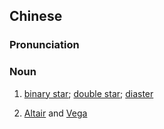 {{also|双星}}
==Chinese==
{{zh-forms|s=双星}}
{{wikipedia|lang=zh}}

===Pronunciation===
{{zh-pron
|m=shuāngxīng,er=y
|c=soeng1 sing1
|cat=n
}}

===Noun===
{{zh-noun}}

# {{lb|zh|astronomy}} [[binary star]]; [[double star]]; [[diaster]]
# {{lb|zh|mythology}} [[Altair]] and [[Vega]]